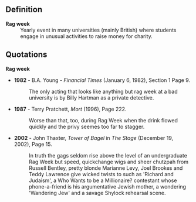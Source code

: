 ==Definition==
;'''Rag week'''
: Yearly event in many universities (mainly British) where students engage in unusual activities to raise money for charity.
==Quotations==
;'''Rag week'''
*'''1982''' - B.A. Young - ''Financial Times'' (January 6, 1982), Section 1 Page 9.
*:The only acting that looks like anything but rag week at a bad university is by Billy Hartman as a private detective.
*'''1987''' - Terry Pratchett, ''Mort'' (1996), Page 222.
*:Worse than that, too, during Rag Week when the drink flowed quickly and the privy seemes too far to stagger.
*'''2002''' - John Thaxter, ''Tower of Bagel'' in ''The Stage'' (December 19, 2002), Page 15.
*:In truth the gags seldom rise above the level of an undergraduate Rag Week but speed, quickchange wigs and sheer chutzpah from Russell Bentley, pretty blonde Marianne Levy, Joel Brookes and Teddy Lawrence give wicked twists to such as 'Richard and Judaism', a Who Wants to be a Millionaire? contestant whose phone-a-friend is his argumentative Jewish mother, a wondering 'Wandering Jew' and a savage Shylock rehearsal scene.
